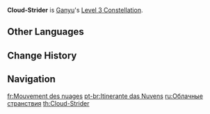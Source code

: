 {{For|Kaedehara Kazuha's passive|Cloud Strider}}
{{Constellation Infobox
|image       = Constellation Cloud-Strider.png
|description = Increases the Level of [[Celestial Shower]] by 3.<br />Maximum upgrade level is 15.
|level       = 3
|character   = Ganyu
|utility1    = Talent Level Increase
|utility2    = Elemental Burst Level Increase
}}
'''Cloud-Strider''' is [[Ganyu]]'s [[Level 3 Constellation]].

==Other Languages==
{{Other Languages
|en      = Cloud-Strider
|zhs     = 云行
|zhs_rm  = Yún Xíng
|zht     = 雲行
|zht_rm  = Yún Xíng
|zh_tl   = Cloud-Walker
|ja      = 雲行
|ja_rm   = Unkou{{Assumed}}
|ja_tl   = Cloud-Walker{{Sino|ja}}
|ko      = 구름 여행
|ko_rm   = Gureum Yeohaeng
|ko_tl   = Cloud Travels
|es      = Jinete de las nubes
|es_tl   = Rider of the Clouds
|fr      = Mouvement des nuages
|fr_tl   = Movement of the Clouds
|ru      = Облачные странствия
|ru_tl   = Cloud Travels
|th      = Cloud-Strider
|vi      = {{tt|Vân Hành|雲行}}
|vi_tl   = Cloud-Walker{{Sino|vi}}
|de      = Ziehende Wolken
|de_tl   = Moving Clouds
|id      = Cloud-Strider
|pt      = Itinerante das Nuvens
|pt_tl   = Itinerant of the Clouds
|tr      = Bulut Hareketi
|tr_tl   = 
|it      = Camminatore delle nuvole
|it_tl   = Cloud Walker
|it_note = ''Camminatore'' is a masculine term.
}}

==Change History==
{{Change History|1.2}}

==Navigation==
{{Talent Navbox|Ganyu}}

[[fr:Mouvement des nuages]]
[[pt-br:Itinerante das Nuvens]]
[[ru:Облачные странствия]]
[[th:Cloud-Strider]]